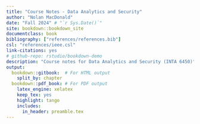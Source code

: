 ```yaml
---
title: "Course Notes - Data Analytics and Security"
author: "Nolan MacDonald"
date: "Fall 2024" # "`r Sys.Date()`"
site: bookdown::bookdown_site
documentclass: book
bibliography: ["references/references.bib"]
csl: "references/ieee.csl"
link-citations: yes
# github-repo: rstudio/bookdown-demo
description: "Course notes for Data Analytics and Security (INTA 6450)"
output:
  bookdown::gitbook:  # For HTML output
    split_by: chapter
  bookdown::pdf_book: # For PDF output
    latex_engine: xelatex
    keep_tex: yes
    highlight: tango
    includes:
      in_header: preamble.tex
---
```


<!-- By default, all bookdown merges all Rmd files by order of filenames e.g., 01-intro, 02-literature -->

<!-- If certain code chunks in your R Markdown documents
are time-consuming to run, you may cache them  -->
<!-- ```{r important-computing, cache=TRUE} -->

<!-- Setup code chunk to set current working directory -->